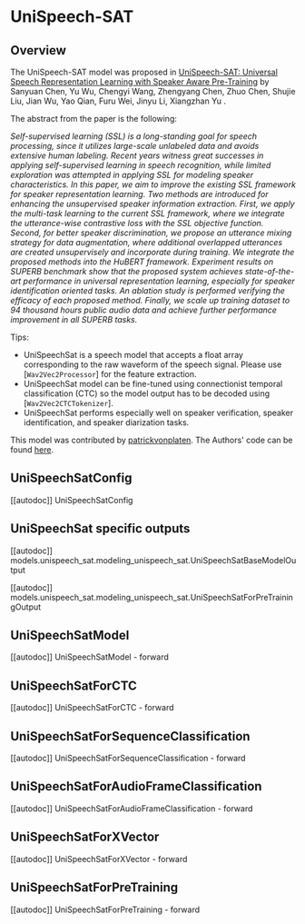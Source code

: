 <!--Copyright 2021 The HuggingFace Team. All rights reserved.

Licensed under the Apache License, Version 2.0 (the "License"); you may not use this file except in compliance with
the License. You may obtain a copy of the License at

http://www.apache.org/licenses/LICENSE-2.0

Unless required by applicable law or agreed to in writing, software distributed under the License is distributed on
an "AS IS" BASIS, WITHOUT WARRANTIES OR CONDITIONS OF ANY KIND, either express or implied. See the License for the
specific language governing permissions and limitations under the License.
-->

# UniSpeech-SAT

## Overview

The UniSpeech-SAT model was proposed in [UniSpeech-SAT: Universal Speech Representation Learning with Speaker Aware
Pre-Training](https://arxiv.org/abs/2110.05752) by Sanyuan Chen, Yu Wu, Chengyi Wang, Zhengyang Chen, Zhuo Chen,
Shujie Liu, Jian Wu, Yao Qian, Furu Wei, Jinyu Li, Xiangzhan Yu .

The abstract from the paper is the following:

*Self-supervised learning (SSL) is a long-standing goal for speech processing, since it utilizes large-scale unlabeled
data and avoids extensive human labeling. Recent years witness great successes in applying self-supervised learning in
speech recognition, while limited exploration was attempted in applying SSL for modeling speaker characteristics. In
this paper, we aim to improve the existing SSL framework for speaker representation learning. Two methods are
introduced for enhancing the unsupervised speaker information extraction. First, we apply the multi-task learning to
the current SSL framework, where we integrate the utterance-wise contrastive loss with the SSL objective function.
Second, for better speaker discrimination, we propose an utterance mixing strategy for data augmentation, where
additional overlapped utterances are created unsupervisely and incorporate during training. We integrate the proposed
methods into the HuBERT framework. Experiment results on SUPERB benchmark show that the proposed system achieves
state-of-the-art performance in universal representation learning, especially for speaker identification oriented
tasks. An ablation study is performed verifying the efficacy of each proposed method. Finally, we scale up training
dataset to 94 thousand hours public audio data and achieve further performance improvement in all SUPERB tasks.*

Tips:

- UniSpeechSat is a speech model that accepts a float array corresponding to the raw waveform of the speech signal.
  Please use [`Wav2Vec2Processor`] for the feature extraction.
- UniSpeechSat model can be fine-tuned using connectionist temporal classification (CTC) so the model output has to be
  decoded using [`Wav2Vec2CTCTokenizer`].
- UniSpeechSat performs especially well on speaker verification, speaker identification, and speaker diarization tasks.

This model was contributed by [patrickvonplaten](https://huggingface.co/patrickvonplaten). The Authors' code can be
found [here](https://github.com/microsoft/UniSpeech/tree/main/UniSpeech-SAT).


## UniSpeechSatConfig

[[autodoc]] UniSpeechSatConfig

## UniSpeechSat specific outputs

[[autodoc]] models.unispeech_sat.modeling_unispeech_sat.UniSpeechSatBaseModelOutput

[[autodoc]] models.unispeech_sat.modeling_unispeech_sat.UniSpeechSatForPreTrainingOutput

## UniSpeechSatModel

[[autodoc]] UniSpeechSatModel
    - forward

## UniSpeechSatForCTC

[[autodoc]] UniSpeechSatForCTC
    - forward

## UniSpeechSatForSequenceClassification

[[autodoc]] UniSpeechSatForSequenceClassification
    - forward

## UniSpeechSatForAudioFrameClassification

[[autodoc]] UniSpeechSatForAudioFrameClassification
    - forward

## UniSpeechSatForXVector

[[autodoc]] UniSpeechSatForXVector
    - forward

## UniSpeechSatForPreTraining

[[autodoc]] UniSpeechSatForPreTraining
    - forward
